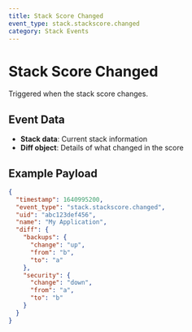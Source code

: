 ```yaml
---
title: Stack Score Changed
event_type: stack.stackscore.changed
category: Stack Events
---
```


# Stack Score Changed

Triggered when the stack score changes.

## Event Data

- **Stack data**: Current stack information
- **Diff object**: Details of what changed in the score

## Example Payload

```json
{
  "timestamp": 1640995200,
  "event_type": "stack.stackscore.changed",
  "uid": "abc123def456",
  "name": "My Application",
  "diff": {
    "backups": {
      "change": "up",
      "from": "b",
      "to": "a"
    },
    "security": {
      "change": "down", 
      "from": "a",
      "to": "b"
    }
  }
}
```